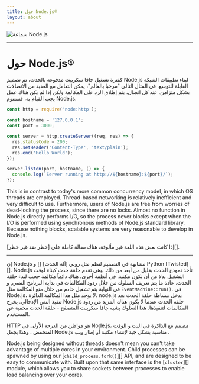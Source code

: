 ```yaml
---
title: حول Node.js®️
layout: about
---
```


<div className="مركز المبررات للأصناف المرنة My-4">
  <img alt="سماعة Node.js" src="/static/images/node-mascot.svg" className="w-[100px]" />
</div>

***

# حول Node.js®️

كفترة تشغيل جافا سكريبت مدفوعة بالحدث، تم تصميم Node.js لبناء
تطبيقات الشبكة القابلة للتوسع. في المثال التالي "مرحبا بالعالم"، يمكن التعامل مع العديد من الاتصالات
بشكل متزامن. عند كل اتصال، يتم إطلاق الرد على المكالمة
ولكن إذا لم يكن هناك عمل يجب القيام به، فستنوم Node.js.

```js
const http = require('node:http');

const hostname = '127.0.0.1';
const port = 3000;

const server = http.createServer((req, res) => {
  res.statusCode = 200;
  res.setHeader('Content-Type', 'text/plain');
  res.end('Hello World');
});

server.listen(port, hostname, () => {
  console.log(`Server running at http://${hostname}:${port}/`);
});
```

This is in contrast to today's more common concurrency model, in which OS threads
are employed. Thread-based networking is relatively inefficient and very
difficult to use. Furthermore, users of Node.js are free from worries of
dead-locking the process, since there are no locks. Almost no function in
Node.js directly performs I/O, so the process never blocks except when the I/O is performed using
synchronous methods of Node.js standard library. Because nothing blocks, scalable systems are very
reasonable to develop in Node.js.

إذا كانت بعض هذه اللغة غير مألوفة، هناك مقالة كاملة على
\[حظر ضد غير حظر]\[].

***

إن Node.js مشابهة في التصميم لنظم مثل روبي
\[آلة الحدث] \[] و Python \[Twisted]\[]. Node.js تأخذ نموذج الحدث بقليل من
أبعد من ذلك. وهي تقدم حلقة حدث كبناء لوقت التشغيل بدلا من أن تكون مكتبة. في أنظمة أخرى،
هناك دائماً مكالمة حجب لبدء حلقة الحدث.
عادة ما يتم تعريف السلوك من خلال ردود المكالمات في بداية البرنامج النصي, و
في النهاية يتم تشغيل خادم من خلال منع المكالمة مثل `EventMachine::run()`.
في Node.js، لا يوجد مثل هذا المكالمة الدائرة. node.js يدخل ببساطة حلقة الحدث بعد تنفيذ النص الإدخالي. يخرج Node.js
حلقة الحدث عندما لا يكون هناك المزيد من ردود المكالمات لتنفيذها. هذا السلوك
يشبه جافا سكريبت المتصفح - حلقة الحدث مخفية عن المستخدم.

HTTP هو مواطن من الدرجة الأولى في Node.js، مصمم مع الذاكرة في البث و الوقت المنخفض
. وهذا يجعل Node.js مناسبة بشكل جيد لإنشاء مكتبة أو إطار ويب
.

Node.js being designed without threads doesn't mean you can't take
advantage of multiple cores in your environment. Child processes can be spawned
by using our \[`child_process.fork()`]\[] API, and are designed to be easy to
communicate with. Built upon that same interface is the \[`cluster`]\[] module,
which allows you to share sockets between processes to enable load balancing
over your cores.

[حظر ضد عدم حظر]: </learn/asynchronous-work/Overview of blocking-vs-non-block>

[`child_process.fork()`]: https://nodejs.org/api/child_process.html

[`مجموعة`]: https://nodejs.org/api/cluster.html

[آلة الحدث]: https://github.com/eventmachine/eventmachine

[التلاعب]: https://twistedmatrix.com/trac/

